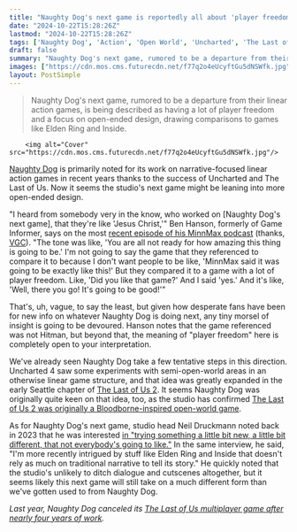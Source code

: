```yaml
---
title: "Naughty Dog's next game is reportedly all about 'player freedom,' and it might just make good on the original idea for The Last of Us 2"
date: "2024-10-22T15:28:26Z"
lastmod: "2024-10-22T15:28:26Z"
tags: ['Naughty Dog', 'Action', 'Open World', 'Uncharted', 'The Last of Us', 'Elden Ring', 'Inside', 'PlayStation']
draft: false
summary: "Naughty Dog's next game, rumored to be a departure from their linear action games, is being described as having a lot of player freedom and a focus on open-ended design, drawing comparisons to games like Elden Ring and Inside."
images: ["https://cdn.mos.cms.futurecdn.net/f77q2o4eUcyftGu5dNSWfk.jpg"]
layout: PostSimple
---
```

> Naughty Dog's next game, rumored to be a departure from their linear action games, is being described as having a lot of player freedom and a focus on open-ended design, drawing comparisons to games like Elden Ring and Inside.


        <img alt="Cover" src="https://cdn.mos.cms.futurecdn.net/f77q2o4eUcyftGu5dNSWfk.jpg"/>
        
[Naughty Dog](https://www.gamesradar.com/tag/naughty-dog/) is primarily noted for its work on narrative-focused linear action games in recent years thanks to the success of Uncharted and The Last of Us. Now it seems the studio's next game might be leaning into more open-ended design.

"I heard from somebody very in the know, who worked on [Naughty Dog's next game], that they're like 'Jesus Christ,'" Ben Hanson, formerly of Game Informer, says on the most [recent episode of his MinnMax podcast](https://youtu.be/nhdtygZnYqI?si=RvJZ7tch89Zl0xB2&t=6823) (thanks, [VGC](https://www.videogameschronicle.com/news/naughty-dogs-next-game-will-reportedly-offer-a-lot-of-player-freedom/)). "The tone was like, 'You are all not ready for how amazing this thing is going to be.' I'm not going to say the game that they referenced to compare it to because I don't want people to be like, 'MinnMax said it was going to be exactly like this!' But they compared it to a game with a lot of player freedom. Like, 'Did you like that game?' And I said 'yes.' And it's like, 'Well, there you go! It's going to be good!'"

That's, uh, vague, to say the least, but given how desperate fans have been for new info on whatever Naughty Dog is doing next, any tiny morsel of insight is going to be devoured. Hanson notes that the game referenced was not Hitman, but beyond that, the meaning of "player freedom" here is completely open to your interpretation.

We've already seen Naughty Dog take a few tentative steps in this direction. Uncharted 4 saw some experiments with semi-open-world areas in an otherwise linear game structure, and that idea was greatly expanded in the early Seattle chapter of [The Last of Us 2](https://www.gamesradar.com/the-last-of-us-2-guide-walkthrough/). It seems Naughty Dog was originally quite keen on that idea, too, as the studio has confirmed [The Last of Us 2 was originally a Bloodborne-inspired open-world game](https://www.gamesradar.com/the-last-of-us-2-was-originally-a-bloodborne-inspired-open-world-game-because-naughty-dog-wanted-it-to-be-as-different-as-humanly-possible-from-the-first-game/).

As for Naughty Dog's next game, studio head Neil Druckmann noted back in 2023 that he was interested [in "trying something a little bit new, a little bit different, that not everybody's going to like."](https://www.gamesradar.com/this-beloved-indie-is-encouraging-neil-druckmann-to-try-something-a-little-bit-new-for-naughty-dogs-next-game/) In the same interview, he said, "I'm more recently intrigued by stuff like Elden Ring and Inside that doesn't rely as much on traditional narrative to tell its story." He quickly noted that the studio's unlikely to ditch dialogue and cutscenes altogether, but it seems likely this next game will still take on a much different form than we've gotten used to from Naughty Dog.

*Last year, Naughty Dog canceled its *[<em>The Last of Us multiplayer game after nearly four years of work</em>](https://www.gamesradar.com/naughty-dog-cancels-the-last-of-us-multiplayer-game-after-nearly-four-years-of-work/)*.* 
        